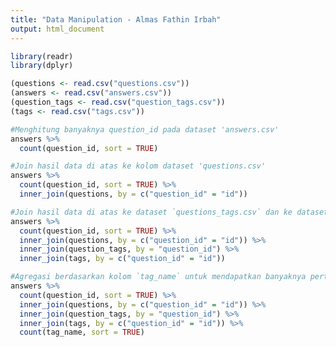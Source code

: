 ---
title: "Data Manipulation - Almas Fathin Irbah"
output: html_document
---

```{r}
library(readr)
library(dplyr)
```
```{r}
(questions <- read.csv("questions.csv"))
(answers <- read.csv("answers.csv"))
(question_tags <- read.csv("question_tags.csv"))
(tags <- read.csv("tags.csv")) 
```
```{r}
#Menghitung banyaknya question_id pada dataset 'answers.csv'  
answers %>% 
  count(question_id, sort = TRUE)
```

```{r}
#Join hasil data di atas ke kolom dataset 'questions.csv'
answers %>% 
  count(question_id, sort = TRUE) %>% 
  inner_join(questions, by = c("question_id" = "id"))
```

```{r}
#Join hasil data di atas ke dataset `questions_tags.csv` dan ke dataset `tags.csv`
answers %>% 
  count(question_id, sort = TRUE) %>% 
  inner_join(questions, by = c("question_id" = "id")) %>% 
  inner_join(question_tags, by = "question_id") %>% 
  inner_join(tags, by = c("question_id" = "id"))
```
```{r}
#Agregasi berdasarkan kolom `tag_name` untuk mendapatkan banyaknya pertanyaan muncul dan mengurutkan hasil akhir dari `tag_name` yang paling sering muncul.
answers %>% 
  count(question_id, sort = TRUE) %>% 
  inner_join(questions, by = c("question_id" = "id")) %>% 
  inner_join(question_tags, by = "question_id") %>% 
  inner_join(tags, by = c("question_id" = "id")) %>% 
  count(tag_name, sort = TRUE)
```